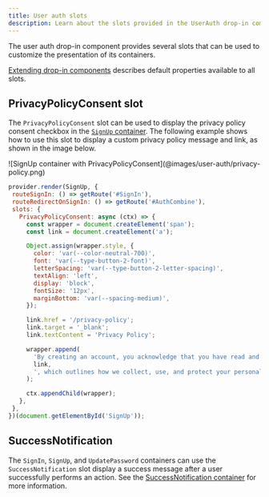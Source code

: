 ```yaml
---
title: User auth slots
description: Learn about the slots provided in the UserAuth drop-in component.
---
```



The user auth drop-in component provides several slots that can be used to customize the presentation of its containers.

[Extending drop-in components](/dropins/all/extending/) describes default properties available to all slots.

## PrivacyPolicyConsent slot

The `PrivacyPolicyConsent` slot can be used to display the privacy policy consent checkbox in the [`SignUp` container](/dropins/user-auth/containers/sign-up/). The following example shows how to use this slot to display a custom privacy policy message and link, as shown in the image below.

<Diagram caption="SignUp container with PrivacyPolicyConsent">
  ![SignUp container with PrivacyPolicyConsent](@images/user-auth/privacy-policy.png)
</Diagram>

```js
provider.render(SignUp, {
 routeSignIn: () => getRoute('#SignIn'),
 routeRedirectOnSignIn: () => getRoute('#AuthCombine'),
 slots: {
   PrivacyPolicyConsent: async (ctx) => {
     const wrapper = document.createElement('span');
     const link = document.createElement('a');

     Object.assign(wrapper.style, {
       color: 'var(--color-neutral-700)',
       font: 'var(--type-button-2-font)',
       letterSpacing: 'var(--type-button-2-letter-spacing)',
       textAlign: 'left',
       display: 'block',
       fontSize: '12px',
       marginBottom: 'var(--spacing-medium)',
     });

     link.href = '/privacy-policy';
     link.target = '_blank';
     link.textContent = 'Privacy Policy';

     wrapper.append(
       'By creating an account, you acknowledge that you have read and agree to our ',
       link,
       ', which outlines how we collect, use, and protect your personal data.'
     );

     ctx.appendChild(wrapper);
   },
 },
})(document.getElementById('SignUp'));
```

## SuccessNotification

The `SignIn`, `SignUp`, and `UpdatePassword` containers can use the `SuccessNotification` slot display a success message after a user successfully performs an action. See the [SuccessNotification container](/dropins/user-auth/containers/success-notification/) for more information.
